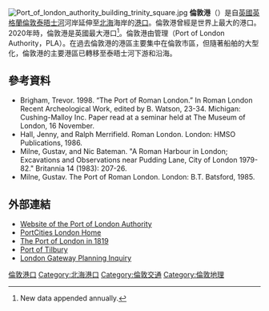 {{expand|time=2014-12-05T06:45:11+00:00}}
[[File:Port_of_london_authority_building_trinity_square.jpg|thumb]]
'''倫敦港'''（{{lang-en|'''Port of London'''}}）是自[[英國|英國]][[英格蘭|英格蘭]][[倫敦|倫敦]][[泰晤士河|泰晤士河]]河岸延伸至[[北海_(大西洋)|北海]]海岸的[[港口|港口]]。倫敦港曾經是世界上最大的港口。2020年時，倫敦港是英國最大港口<ref name="largest-2019">{{cite web |title=All freight tonnage traffic by port and year |url=https://assets.publishing.service.gov.uk/government/uploads/system/uploads/attachment_data/file/1001753/port0101.ods|type=.ods, [[OpenDocument|OpenDocument]] spreadsheet|publisher=Department for Transport |date=14 July 2021}}New data appended annually.</ref>。倫敦港由{{Link-en|倫敦港務局|Port of London Authority}}管理（Port of London Authority，PLA）。在過去倫敦港的港區主要集中在倫敦市區，但隨著船舶的大型化，倫敦港的主要港區已轉移至泰晤士河下游和沿海。

==參考資料==
*Brigham, Trevor. 1998. “The Port of Roman London.” In Roman London Recent Archeological Work, edited by B. Watson, 23-34. Michigan: Cushing-Malloy Inc. Paper read at a seminar held at The Museum of London, 16 November.
*Hall, Jenny, and Ralph Merrifield. Roman London. London: HMSO Publications, 1986.
*Milne, Gustav, and Nic Bateman. "A Roman Harbour in London; Excavations and Observations near Pudding Lane, City of London 1979-82." Britannia 14 (1983): 207-26.
*Milne, Gustav. The Port of Roman London. London: B.T. Batsford, 1985.

==外部連結==
* [http://www.pla.co.uk/ Website of the Port of London Authority]{{Wayback|url=http://www.pla.co.uk/ |date=20190531003515 }}
* [http://www.portcities.org.uk/london/ PortCities London Home] {{Wayback|url=http://www.portcities.org.uk/london/ |date=20200823011504 }}
* [http://www.londonancestor.com/leighs/docks.htm The Port of London in 1819] {{Wayback|url=http://www.londonancestor.com/leighs/docks.htm |date=20180525194647 }}
* [http://www.forthports.co.uk/ports/ports/tilbury/ Port of Tilbury] {{Wayback|url=http://www.forthports.co.uk/ports/ports/tilbury/ |date=20181112175932 }}
* [http://www.planning-inspectorate.gov.uk/gateway/ London Gateway Planning Inquiry] {{Wayback|url=http://www.planning-inspectorate.gov.uk/gateway/ |date=20110927082346 }}

{{Coord|51.5|0.05|type:landmark_scale:40000|display=title}}
[[Category:倫敦港口|]]
[[Category:北海港口|Category:北海港口]]
[[Category:倫敦交通|Category:倫敦交通]]
[[Category:倫敦地理|Category:倫敦地理]]